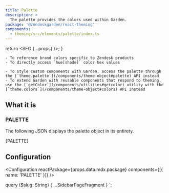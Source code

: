 ```yaml
---
title: Palette
description: >
  The palette provides the colors used within Garden.
package: '@zendeskgarden/react-theming'
components:
  - theming/src/elements/palette/index.ts
---
```



  return <SEO {...props} />;
}

<Usage>
  <Use>

    - To reference brand colors specific to Zendesk products
    - To directly access `hue[shade]` color hex values

  </Use>
  <Misuse>

    - To style custom components with Garden, access the palette through the [`theme.palette`](/components/theme-object#palette) API instead
    - To extend Garden with reusable components that respond to theming, use the [`getColor`](/components/utilities#getcolor) utility with the [`theme.colors`](/components/theme-object#colors) API instead

  </Misuse>
</Usage>

## What it is

### PALETTE

The following JSON displays the palette object in its entirety.


<ObjectBlock>{PALETTE}</ObjectBlock>

## Configuration

<Configuration reactPackage={props.data.mdx.package} components={[{ name: 'PALETTE' }]} />


  query ($slug: String) {
    ...SidebarPageFragment
  }
`;
